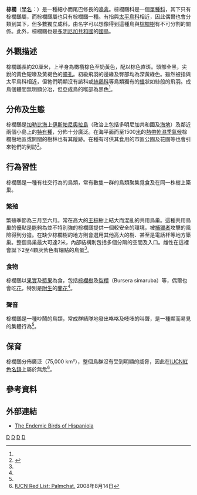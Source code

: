 {{expand language|1=en|2=ru|time=2019-03-09T14:53:17+00:00}}
{{CJK-New-Char|4CED|ver=A}}
{{Speciesbox
| taxon = Dulus dominicus
| status = LC
| status_system = iucn3.1
| image = Dulus dominicus.JPG
| parent_authority = [[Louis_Jean_Pierre_Vieillot|Vieillot]], 1816
| authority = ([[卡尔·林奈|Linnaeus]], 1766)
}}
'''棕櫚{{僻字|䳭|即鳥}}'''（[[學名|學名]]：''{{lang|la|Dulus dominicus}}''）是一種細小而尾巴修長的[[鳴禽|鳴禽]]。棕櫚䳭科是一個[[單型|單種科]]，其下只有棕櫚䳭屬，而棕櫚䳭屬也只有棕櫚䳭一種。有指與[[太平鳥科|太平鳥科]]相近，因此偶爾也會分類到其下，但多數獨立成科。由名字可以想像得到這種鳥與[[棕櫚樹|棕櫚樹]]有不可分割的關係。此外，棕櫚䳭也是[[多明尼加共和國|多明尼加共和國]]的[[國鳥|國鳥]]。

==外觀描述==
棕櫚䳭長約20厘米，上半身為橄欖棕色至奶黃色，配以棕色直斑。頭部全黑，尖銳的黃色短喙及黃褐色的[[瞳孔|瞳孔]]。初級飛羽的邊緣及臀部均為深黃綠色。雖然被指與太平鳥科相近，但牠們明顯沒有該科或[[絲鶲科|絲鶲科]]等鳥類獨有的[[蠟|蠟]]狀如絲般的飛羽。成鳥個體間無明顯分冶，但亞成鳥的喉部為黑色<ref name=ALR-Palmchat/>。

==分佈及生態==
棕櫚䳭是[[加勒比海|加勒比海]]上[[伊斯帕尼奧拉島|伊斯帕尼奧拉島]]（政治上包括多明尼加共和國及[[海地|海地]]）及鄰近兩個小島上的[[特有種|特有種]]，分佈十分廣泛。在海平面而至1500[[米_(單位)|米]]的[[熱帶乾濕季氣候|熱帶乾濕季氣候]]棕櫚樹地區或開闊的樹林也有其蹤跡。在種有可供其食用的市區公園及花園等也會引來牠們的到訪<ref name=ALR-Palmchat>{{Cite web |url=http://animals.jrank.org/pages/1142/Palmchat-Dulidae.html |title=Animal Life Resource: Palmchat |accessdate=2008-08-14 |archive-date=2008-03-15 |archive-url=https://web.archive.org/web/20080315041717/http://animals.jrank.org/pages/1142/Palmchat-Dulidae.html |dead-url=no }}</ref>。

==行為習性==
棕櫚䳭是一種有社交行為的鳥類，常有數隻一群的鳥類聚集覓食及在同一株樹上築巢。

===繁殖===
繁殖季節為三月至六月。常在高大的[[王棕|王棕]]樹上結大而混亂的共用鳥巢。這種共用鳥巢的優點是能夠為並不特別強的棕櫚䳭提供一個較安全的環境，被[[捕獵者|捕獵者]]攻擊的風險得到分擔。在缺少棕櫚樹的地方則會選用其他高大的樹、甚至是電話杆等地方築巢。整個鳥巢最大可達2米，內部結構則包括多個分隔的空間及入口。雌性在這裡會誕下2至4顆灰紫色有細點的鳥蛋<ref name=ALR-Palmchat/>。

===食物===
棕櫚䳭以[[果實|果實]]及[[漿果|漿果]]為食，包括[[棕櫚樹|棕櫚樹]]及[[裂欖|裂欖]]（Bursera simaruba）等，偶爾也會吃[[花|花]]，特別是[[附生植物|附生]]的[[蘭花|蘭花]]<ref name=ALR-Palmchat/>。

===聲音===
棕櫚䳭是一種吵鬧的鳥類，常成群結隊地發出咯咯及吱吱的叫聲，是一種顯而易見的集體行為<ref name=ALR-Palmchat/>。

==保育==
棕櫚䳭分佈廣泛（75,000 km²），整個鳥群沒有受到明顯的威脅，因此在[[IUCN紅色名錄|IUCN紅色名錄]]上屬於無危<ref name=IUCN-Palmchat>[http://www.iucnredlist.org/search/details.php/51510/all IUCN Red List: Palmchat.] 2008年8月14日</ref>。

==參考資料==
{{reflist}}

==外部連結==
*[https://web.archive.org/web/20020111020529/http://www.geocities.com/cuyaya/endemics.html The Endemic Birds of Hispaniola]
{{Taxonbar|from=Q845457}}

[[Category:雀形目|D]]
[[Category:國鳥|D]]
[[Category:卡尔·林奈命名的生物分类|D]]
[[Category:1766年描述的鸟类|D]]